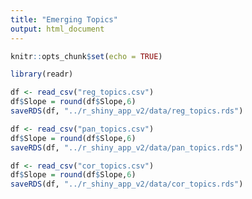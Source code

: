 ```yaml
---
title: "Emerging Topics"
output: html_document
---
```


```r
knitr::opts_chunk$set(echo = TRUE)
```

```r
library(readr)
```


```r
df <- read_csv("reg_topics.csv")
df$Slope = round(df$Slope,6)
saveRDS(df, "../r_shiny_app_v2/data/reg_topics.rds")
```

```r
df <- read_csv("pan_topics.csv")
df$Slope = round(df$Slope,6)
saveRDS(df, "../r_shiny_app_v2/data/pan_topics.rds")
```
```r
df <- read_csv("cor_topics.csv")
df$Slope = round(df$Slope,6)
saveRDS(df, "../r_shiny_app_v2/data/cor_topics.rds")
```

